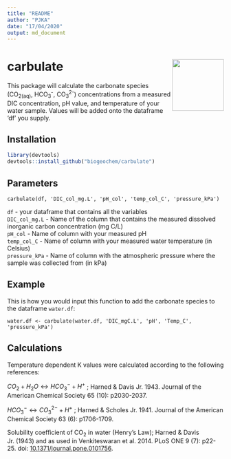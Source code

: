 ```yaml
---
title: "README"
author: "PJKA"
date: "17/04/2020"
output: md_document
---
```


# carbulate <img src="man/figures/carbulate_logo.png" width="120" align="right" />

This package will calculate the carbonate species (CO~2(aq)~, HCO~3~^-^, CO~3~^2-^) concentrations from a measured DIC concentration, pH value, and temperature of your water sample. Values will be added onto the dataframe 'df' you supply.

## Installation

``` r
library(devtools)
devtools::install_github("biogeochem/carbulate")
```

## Parameters

`carbulate(df, 'DIC_col_mg.L', 'pH_col', 'temp_col_C', 'pressure_kPa')`

`df` - your dataframe that contains all the variables  
`DIC_col_mg.L` - Name of the column that contains the measured dissolved inorganic carbon concentration (mg C/L)  
`pH_col` - Name of column with your measured pH  
`temp_col_C` - Name of column with your measured water temperature (in Celsius)  
`pressure_kPa` - Name of column with the atmospheric pressure where the sample was collected from (in kPa)

## Example

This is how you would input this function to add the carbonate species to the dataframe `water.df`:  

`water.df <- carbulate(water.df, 'DIC_mgC.L', 'pH', 'Temp_C', 'pressure_kPa')`

## Calculations

Temperature dependent K values were calculated according to the following references:  

$CO_2 + H_2O 	\leftrightarrow HCO_3^- + H^+$ ; Harned & Davis Jr. 1943. Journal of the American Chemical Society 65 (10): p2030-2037.  

$HCO_3^- \leftrightarrow CO_3^{2-} + H^+$ ; Harned & Scholes Jr. 1941. Journal of the American Chemical Society 63 (6): p1706-1709.  

Solubility coefficient of CO~2~ in water (Henry's Law); Harned & Davis Jr. (1943) and as used in Venkiteswaran et al. 2014. PLoS ONE 9 (7): p22-25. doi: [10.1371/journal.pone.0101756](https://doi.org/10.1371/journal.pone.0101756).
